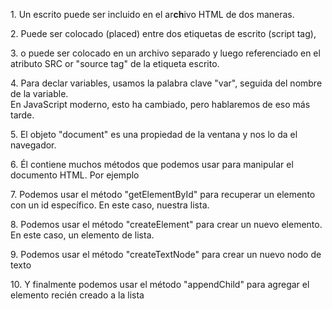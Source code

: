 
<Note>

<p key="p2-1">1. Un escrito puede ser incluido en el ar<b>ch</b>ivo HTML de dos maneras.</p>
<p key="p2-2">2. Puede ser colocado (placed) entre dos etiquetas de escrito (script tag),</p>
<p key="p2-3">3. o puede ser colocado en un archivo separado y luego referenciado en el atributo SRC or "source tag" de la etiqueta escrito.</p>
<p key="p2-4">4. Para declar variables, usamos la palabra clave "var", seguida del nombre de la variable. <br />En JavaScript moderno, esto ha cambiado, pero hablaremos de eso más tarde.</p>
<p key="p2-5">5. El objeto "document" es una propiedad de la ventana y nos lo da el navegador.</p>
<p key="p2-6">6. Él contiene muchos métodos que podemos usar para manipular el documento HTML. Por ejemplo</p>
<p key="p2-7">7. Podemos usar el método "getElementById" para recuperar un elemento con un id específico. En este caso, nuestra lista.</p>
<p key="p2-8">8. Podemos usar el método "createElement" para crear un nuevo elemento. En este caso, un elemento de lista.</p>
<p key="p2-9">9. Podemos usar el método "createTextNode" para crear un nuevo nodo de texto</p>
<p key="p2-10">10. Y finalmente podemos usar el método "appendChild" para agregar el elemento recién creado a la lista</p>

</Note>

<CodeSurferColumns themes={[nightOwl]}>

<Step>

```html file="./html-plain.html" 20:24
```

</Step>

<Step>

```html file="./html-plain.html" 19,25
```

</Step>

<Step>

```html file="./html-ext.html" 19
```

</Step>

<Step>

```html file="./html-plain.html" 20[7:10],21[7:10],22[7:10] subtitle="declarar variables"
```

</Step>

<Step>

```html file="./html-plain.html" 20[19:26] subtitle="referencia al documento contenido en la ventana del navegador"
```

</Step>

<Step>

```html file="./html-plain.html" 20[28:41],21[35:48],22[28:41] subtitle="métodos de la interfaz del documento"
```

</Step>

<Step>

```html file="./html-plain.html" 7,20 subtitle="elegir la lista desordenada con el id 'lista'"
```

</Step>

<Step>

```html file="./html-plain.html" 21 subtitle="crear nuevo listo vacía"
```

</Step>


<Step>

```html file="./html-plain.html" 22 subtitle="crear texto con 'Naranja'"
```

</Step>

<Step>

```html file="./html-plain.html" 21[11:23],23[7:38] subtitle="anadir texto al li"
```

</Step>

<Step>

```html file="./html-plain.html" 24[7:38],20[11:16] subtitle="anadir nuevo li a la lista"
```

</Step>

</CodeSurferColumns>
